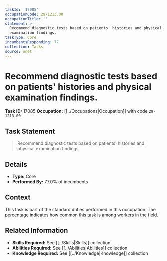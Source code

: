 ```yaml
---
taskId: '17085'
occupationCode: 29-1213.00
occupationTitle: ''
statement: >-
  Recommend diagnostic tests based on patients' histories and physical
  examination findings.
taskType: Core
incumbentsResponding: 77
collection: Tasks
source: onet
---
```

# Recommend diagnostic tests based on patients' histories and physical examination findings.

**Task ID:** 17085
**Occupation:** [[../Occupations|Occupation]] with code `29-1213.00`

## Task Statement

> Recommend diagnostic tests based on patients' histories and physical examination findings.

## Details

- **Type:** Core
- **Performed By:** 77.0% of incumbents

## Context

This task is part of the standard duties performed in this occupation. The percentage indicates how common this task is among workers in the field.

## Related Information

- **Skills Required:** See [[../Skills|Skills]] collection
- **Abilities Required:** See [[../Abilities|Abilities]] collection
- **Knowledge Required:** See [[../Knowledge|Knowledge]] collection
